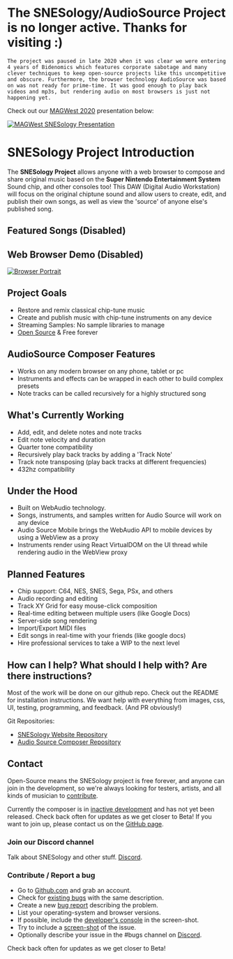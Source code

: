 # The SNESology/AudioSource Project is no longer active. Thanks for visiting :)

```
The project was paused in late 2020 when it was clear we were entering 4 years of Bidenomics which features corporate sabotage and many clever techniques to keep open-source projects like this uncompetitive and obscure. Furthermore, the browser technology AudioSource was based on was not ready for prime-time. It was good enough to play back videos and mp3s, but rendering audio on most browsers is just not happening yet.
```

Check out our
[MAGWest 2020](https://www.magwest.org/news/2020/9/25/schedule-is-live)
presentation below:

[![MAGWest SNESology Presentation](https://img.youtube.com/vi/8BGDdypgcwI/0.jpg)](https://www.youtube.com/watch?v=8BGDdypgcwI "MAGWest SNESology Presentation")


# SNESology Project Introduction
The __SNESology Project__ allows anyone with a web browser to compose and share original music based on the __Super Nintendo Entertainment System__ Sound chip, and other consoles too!
This DAW (Digital Audio Workstation) will focus on the original chiptune sound and allow users to create, edit, and publish their own songs, as well as view the 'source' of anyone else's published song.



## Featured Songs (Disabled)

## Web Browser Demo (Disabled)

[![Browser Portrait](https://files.audiosource.io/releases/browser/screenshots/browser-portrait1.png)](https://snesology.net/demo "Demo")


## Project Goals

* Restore and remix classical chip-tune music
* Create and publish music with chip-tune instruments on any device
* Streaming Samples: No sample libraries to manage
* [Open Source](https://github.com/clevertree/snesology-web/) & Free forever


## AudioSource Composer Features
* Works on any modern browser on any phone, tablet or pc
* Instruments and effects can be wrapped in each other to build complex presets
* Note tracks can be called recursively for a highly structured song

## What's Currently Working
* Add, edit, and delete notes and note tracks
* Edit note velocity and duration
* Quarter tone compatibility
* Recursively play back tracks by adding a 'Track Note'
* Track note transposing (play back tracks at different frequencies)
* 432hz compatibility

## Under the Hood
* Built on WebAudio technology.
* Songs, instruments, and samples written for Audio Source will work on any device
* Audio Source Mobile brings the WebAudio API to mobile devices by using a WebView as a proxy
* Instruments render using React VirtualDOM on the UI thread while rendering audio in the WebView proxy

## Planned Features
* Chip support: C64, NES, SNES, Sega, PSx, and others
* Audio recording and editing
* Track XY Grid for easy mouse-click composition
* Real-time editing between multiple users (like Google Docs)
* Server-side song rendering
* Import/Export MIDI files
* Edit songs in real-time with your friends (like google docs)
* Hire professional services to take a WIP to the next level






## How can I help? What should I help with? Are there instructions?
Most of the work will be done on our github repo. Check out the README for installation instructions.
We want help with everything from images, css, UI, testing, programming, and feedback. (And PR obviously!)

Git Repositories:
* [SNESology Website Repository](https://github.com/clevertree/snesology-web)
* [Audio Source Composer Repository](https://github.com/clevertree/audio-source-composer)



## Contact

Open-Source means the SNESology project is free forever, and anyone can join in the development,
so we're always looking for testers, artists, and all kinds of musician to
[contribute](https://github.com/clevertree/snesology-web/issues/4).

Currently the composer is in
[inactive development](https://github.com/clevertree/snesology-web)
and has not yet been released.
Check back often for updates as we get closer to Beta!
If you want to join up, please contact us on the
[GitHub page](https://github.com/clevertree).

### Join our Discord channel

Talk about SNESology and other stuff.
[Discord](https://discord.gg/qdAqznv).

### Contribute / Report a bug

*   Go to [Github.com](https://github.com/clevertree/audio-source-composer/) and grab an account.
*   Check for [existing bugs](https://github.com/clevertree/audio-source-composer/issues/) with the same description.
*   Create a new [bug report](https://github.com/clevertree/audio-source-composer/issues/new) describing the problem.
*   List your operating-system and browser versions.
*   If possible, include the [developer's console](https://kb.mailster.co/how-can-i-open-the-browsers-console/) in the screen-shot.
*   Try to include a [screen-shot](https://northatlanticlcc.org/help/how-to-save-a-screenshot-of-a-webpage) of the issue.
*   Optionally describe your issue in the #bugs channel on [Discord](https://discord.gg/qdAqznv).

Check back often for updates as we get closer to Beta!